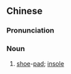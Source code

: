 ==Chinese==
{{zh-forms|s=鞋垫}}

===Pronunciation===
{{zh-pron
|m=xiédiàn
|c=haai4 zin3
|mn=qz,xm:ôe-tiān/zz:ê-tiān
|cat=n
}}

===Noun===
{{zh-noun}}

# [[shoe]]-[[pad]]; [[insole]]